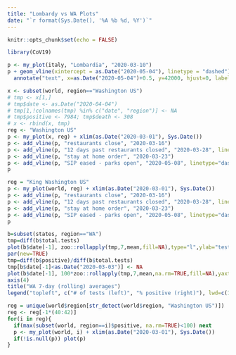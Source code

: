 ```yaml
---
title: "Lombardy vs WA Plots"
date: "`r format(Sys.Date(), '%A %b %d, %Y')`"
---
```


```r
knitr::opts_chunk$set(echo = FALSE)
```

```r
library(CoV19)
```

```r
p <- my_plot(italy, "Lombardia", "2020-03-10")
p + geom_vline(xintercept = as.Date("2020-05-04"), linetype = "dashed") +
  annotate("text", x=as.Date("2020-05-04")+0.5, y=42000, hjust=0, label="lockdown eased", color="red", size=3, angle=90, vjust=1)

```

```r
x <- subset(world, region=="Washington US")
# tmp <- x[1,]
# tmp$date <- as.Date("2020-04-04")
# tmp[1,!colnames(tmp) %in% c("date", "region")] <- NA
# tmp$positive <- 7984; tmp$death <- 308
# x <- rbind(x, tmp)
reg <- "Washington US"
p <- my_plot(x, reg) + xlim(as.Date("2020-03-01"), Sys.Date())
p <- add_vline(p, "restaurants close", "2020-03-16")
p <- add_vline(p, "12 days past restaurants closed", "2020-03-28", linetype="dashed")
p <- add_vline(p, "stay at home order", "2020-03-23")
p <- add_vline(p, "SIP eased - parks open", "2020-05-08", linetype="dashed")
p
```

```r
reg = "King Washington US"
p <- my_plot(world, reg) + xlim(as.Date("2020-03-01"), Sys.Date())
p <- add_vline(p, "restaurants close", "2020-03-16")
p <- add_vline(p, "12 days past restaurants closed", "2020-03-28", linetype="dashed")
p <- add_vline(p, "stay at home order", "2020-03-23")
p <- add_vline(p, "SIP eased - parks open", "2020-05-08", linetype="dashed")
p
```

```r
b=subset(states, region=="WA")
tmp=diff(b$total.tests)
plot(b$date[-1], zoo::rollapply(tmp,7,mean,fill=NA),type="l",ylab="tests (7-day average)", xlab="")
par(new=TRUE)
tmp=diff(b$positive)/diff(b$total.tests)
tmp[b$date[-1]<as.Date("2020-03-03")] <- NA
plot(b$date[-1], 100*zoo::rollapply(tmp,7,mean,na.rm=TRUE,fill=NA),yaxt="n", ylab="", ylim=c(0,20), type="l", lwd=2, col="blue")
axis(4)
title("WA 7-day (rolling) averages")
legend("topleft", c("# of tests (left)", "% positive (right)"), lwd=c(1,2), col=c("black", "blue"))
```

```r
reg = unique(world$region[str_detect(world$region, "Washington US")])
reg <- reg[-1*(40:42)]
for(i in reg){
  if(max(subset(world, region==i)$positive, na.rm=TRUE)<100) next
  p <- my_plot(world, i) + xlim(as.Date("2020-03-01"), Sys.Date())
  if(!is.null(p)) plot(p)
}
```



